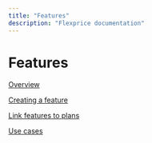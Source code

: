 ```yaml
---
title: "Features"
description: "Flexprice documentation"
---
```


# Features

[Overview](Features%201b09b3a59a6880e59e45d3e7a56bd66b/Overview%201b09b3a59a6880d29ff9c44867d03621.md)

[Creating a feature](Features%201b09b3a59a6880e59e45d3e7a56bd66b/Creating%20a%20feature%201b09b3a59a68808fafbfd3ec556640dd.md)

[Link features to plans](Features%201b09b3a59a6880e59e45d3e7a56bd66b/Link%20features%20to%20plans%201b09b3a59a688043ae98d5457f52782c.md)

[Use cases](Features%201b09b3a59a6880e59e45d3e7a56bd66b/Use%20cases%201b09b3a59a688055a2d4ccf32aaf42f3.md)